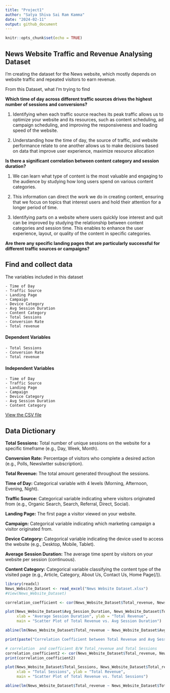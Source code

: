 ```yaml
---
title: "Project1"
author: "Satya Shiva Sai Ram Kamma"
date: "2024-02-11"
output: github_document
---
```


```r
knitr::opts_chunk$set(echo = TRUE)
```

## News Website Traffic and Revenue Analysing Dataset

I'm creating the dataset for the News website, which mostly depends on website traffic and repeated visitors to earn revenue.

From this Dataset, what I'm trying to find

<b>Which time of day across different traffic sources drives the highest number of sessions and conversions?</b>

   <p> 1. Identifying when each traffic source reaches its peak traffic allows us to optimize your website and its resources, such as content scheduling, ad campaign scheduling, and improving the responsiveness and loading speed of the website.
   
2. Understanding how the time of day, the source of traffic, and website performance relate to one another allows us to make decisions based on data that improve user experience, maximize resource allocation</p>

<b>Is there a significant correlation between content category and session duration?</b>

<p>1. We can learn what type of content is the most valuable and engaging to the audience by studying how long users spend on various content categories.

2. This information can direct the work we do in creating content, ensuring that we focus on topics that interest users and hold their attention for a longer period of time.

3. Identifying parts on a website where users quickly lose interest and quit can be improved by studying the relationship between content categories and session time. This enables to enhance the user experience, layout, or quality of the content in specific categories.</p>
    
<b>Are there any specific landing pages that are particularly successful for different traffic sources or campaigns?</b>


##  Find and collect data
The variables included in this dataset
    
    - Time of Day
    - Traffic Source
    - Landing Page
    - Campaign	
    - Device Category	
    - Avg Session Duration
    - Content Category	
    - Total Sessions	
    - Conversion Rate	
    - Total revenue
    
#### Dependent Variables
    - Total Sessions	
    - Conversion Rate	
    - Total revenue
    
#### Independent Variables
    - Time of Day
    - Traffic Source
    - Landing Page
    - Campaign	
    - Device Category	
    - Avg Session Duration
    - Content Category	

[View the CSV file](https://github.com/sairamk-sk2915/MVA/blob/a6a9301d4e73b8f3cb042217dc60920a9dabbde9/News_Website_Dataset.csv)

## Data Dictionary
<p>
<b>Total Sessions:</b> Total number of unique sessions on the website for a specific timeframe (e.g., Day, Week, Month).

<b>Conversion Rate:</b> Percentage of visitors who complete a desired action (e.g., Polls, Newslwtter subscription).

<b>Total Revenue:</b> The total amount generated throughout the sessions.

<b>Time of Day:</b> Categorical variable with 4 levels (Morning, Afternoon, Evening, Night).

<b>Traffic Source:</b> Categorical variable indicating where visitors originated from (e.g., Organic Search, Search, Referral, Direct, Social).

<b>Landing Page:</b> The first page a visitor viewed on your website.

<b>Campaign:</b> Categorical variable indicating which marketing campaign a visitor originated from.

<b>Device Category:</b> Categorical variable indicating the device used to access the website (e.g., Desktop, Mobile, Tablet).

<b>Average Session Duration:</b> The average time spent by visitors on your website per session (continuous).

<b>Content Category:</b> Categorical variable classifying the content type of the visited page (e.g., Article, Category, About Us, Contact Us, Home Page(/)).
<p>


```r
library(readxl)
News_Website_Dataset <- read_excel("News Website Dataset.xlsx")
#View(News_Website_Dataset)

correlation_coefficient <- cor(News_Website_Dataset$Total_revenue, News_Website_Dataset$Avg_Session_Duration)

plot(News_Website_Dataset$Avg_Session_Duration, News_Website_Dataset$Total_revenue,
     xlab = "Average Session Duration", ylab = "Total Revenue",
     main = "Scatter Plot of Total Revenue vs. Avg Session Duration")

abline(lm(News_Website_Dataset$Total_revenue ~ News_Website_Dataset$Avg_Session_Duration), col = "red")

print(paste("Correlation Coefficient between Total Revenue and Avg Session Duration:", correlation_coefficient))

```
```r
# correlation  and coefficient B/W Total_revenue and Total Sessions
correlation_coefficient2 <- cor(News_Website_Dataset$Total_revenue, News_Website_Dataset$Total_Sessions)
print(correlation_coefficient2)

plot(News_Website_Dataset$Total_Sessions, News_Website_Dataset$Total_revenue,
     xlab = "Total Sessions", ylab = "Total Revenue",
     main = "Scatter Plot of Total Revenue vs. Total Sessions")

abline(lm(News_Website_Dataset$Total_revenue ~ News_Website_Dataset$Total_Sessions), col = "blue")
```
